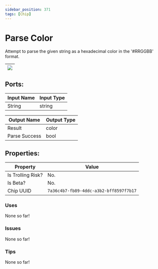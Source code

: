 ```yaml
---
sidebar_position: 371
tags: [Chip]
---
```


# Parse Color


Attempt to parse the given string as a hexadecimal color in the '#RRGGBB' format.

| ![](https://images-ext-2.discordapp.net/external/MPmIaQzlEPmgGWlgi-WxBBXt0Bjv_zWPkg1y1f_sy3s/https/www.recroomcircuits.com/image/circuit/absolute-value?width=206&height=108) |
|-----|

## Ports:

| Input Name | Input Type |
|-----------|-----------|
| String | string |

| Output Name | Output Type |
|-----------|-----------|
| Result | color |
| Parse Success | bool |

## Properties:

| Property  | Value |
|-------------------|-----------|
| Is Trolling Risk? | No. |
| Is Beta? | No. |
| Chip UUID | `7a36c4b7-fb89-4ddc-a3b2-bff8597f7b17` |

### Uses
None so far!

### Issues
None so far!

### Tips
None so far!
